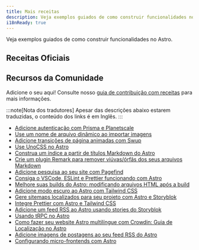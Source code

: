 ```yaml
---
title: Mais receitas
description: Veja exemplos guiados de como construir funcionalidades no Astro.
i18nReady: true
---
```



Veja exemplos guiados de como construir funcionalidades no Astro.


## Receitas Oficiais

<RecipesNav />

## Recursos da Comunidade

Adicione o seu aqui! Consulte nosso [guia de contribuição com receitas](https://github.com/withastro/docs/blob/main/contributor-guides/submitting-a-recipe.md) para mais informações.

:::note[Nota dos tradutores]
Apesar das descrições abaixo estarem traduzidas, o conteúdo dos links é em Inglês.
:::

- [Adicione autenticação com Prisma e Planetscale](https://www.thomasledoux.be/blog/authentication-astro-prisma-planetscale)
- [Use um nome de arquivo dinâmico ao importar imagens](https://vaihe.com/blog/astro/astro-dynamic-image-prop/)
- [Adicione transições de página animadas com Swup](https://navillus.dev/blog/astro-plus-swup)
- [Use UnoCSS no Astro](https://www.elian.codes/blog/23-02-11-implementing-unocss-in-astro/)
- [Construa um índice a partir de títulos Markdown do Astro](https://kld.dev/building-table-of-contents/)
- [Crie um plugin Remark para remover viúvas/órfãs dos seus arquivos Markdown](https://eatmon.co/blog/remove-runts-markdown/)
- [Adicione pesquisa ao seu site com Pagefind](https://blog.otterlord.dev/post/astro-search/)
- [Consiga o VSCode, ESLint e Prettier funcionando com Astro](https://patheticgeek.dev/blog/astro-prettier-eslint-vscode)
- [Melhore suas builds do Astro: modificando arquivos HTML após a build](https://straffesites.com/en/blog/optimize-astro-html-post-build)
- [Adicione modo escuro ao Astro com Tailwind CSS](https://www.kevinzunigacuellar.com/blog/dark-mode-in-astro/)
- [Gere sitemaps localizados para seu projeto com Astro e Storyblok](https://straffesites.com/en/blog/localized-sitemap-astro-storyblok)
- [Integre Prettier com Astro e Tailwind CSS](https://straffesites.com/en/blog/integrate-prettier-astro-tailwindcss)
- [Adicione um feed RSS ao Astro usando stories do Storyblok](https://straffesites.com/en/blog/rss-feed-astro-storyblok)
- [Usando tRPC no Astro](https://www.thomasledoux.be/blog/using-trpc-astro-islands-react)
- [Como fazer seu website Astro multilíngue com Crowdin: Guia de Localização no Astro](https://crowdin.com/blog/2023/06/21/astro-localization-and-i18n)
- [Adicione imagens de postagens ao seu feed RSS do Astro](https://webreaper.dev/posts/astro-rss-feed-blog-post-images/)
- [Configurando micro-frontends com Astro](https://medium.com/@sergio.a.soria/setting-up-micro-frontends-with-astro-and-ecma-script-modules-137340d2c520)
